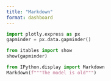 ```yaml
---
title: "Markdown"
format: dashboard
---
```


```python
import plotly.express as px
gapminder = px.data.gapminder()
```




```python
from itables import show
show(gapminder)
```



```python
from IPython.display import Markdown
Markdown(f"""The model is old""")
```
